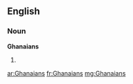 ==English==

===Noun===
'''Ghanaians'''

# {{plural of|[[Ghanaian]]}}

[[ar:Ghanaians]]
[[fr:Ghanaians]]
[[mg:Ghanaians]]